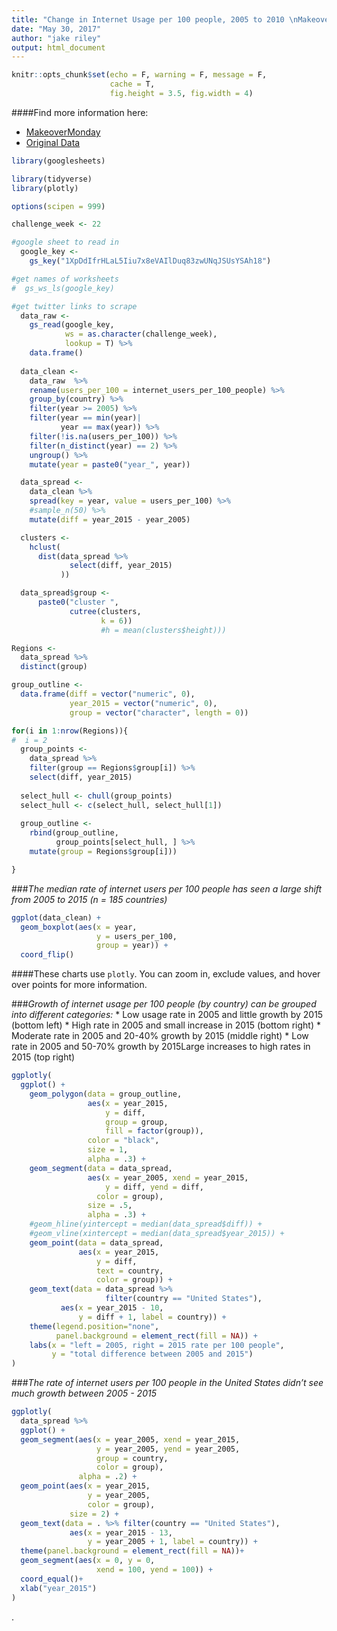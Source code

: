 ```yaml
---
title: "Change in Internet Usage per 100 people, 2005 to 2010 \nMakeoverMonday challenge for week 22 2017"
date: "May 30, 2017"
author: "jake riley"
output: html_document
---
```


```r
knitr::opts_chunk$set(echo = F, warning = F, message = F, 
                      cache = T,
                      fig.height = 3.5, fig.width = 4)
```

####Find more information here:

* [MakeoverMonday](http://www.makeovermonday.co.uk/data/)
* [Original Data](https://knoema.com/atlas/topics/Telecommunication/Internet-Users/Internet-users-per-100-people?action=export&gadget=tranking-container)


```r
library(googlesheets)

library(tidyverse)
library(plotly)

options(scipen = 999)

challenge_week <- 22
```

```r
#google sheet to read in
  google_key <- 
    gs_key("1XpDdIfrHLaL5Iiu7x8eVAIlDuq83zwUNqJSUsYSAh18")

#get names of worksheets
#  gs_ws_ls(google_key)

#get twitter links to scrape
  data_raw <- 
    gs_read(google_key, 
            ws = as.character(challenge_week), 
            lookup = T) %>% 
    data.frame()
    
  data_clean <-
    data_raw  %>%
    rename(users_per_100 = internet_users_per_100_people) %>% 
    group_by(country) %>% 
    filter(year >= 2005) %>% 
    filter(year == min(year)|
           year == max(year)) %>%
    filter(!is.na(users_per_100)) %>% 
    filter(n_distinct(year) == 2) %>% 
    ungroup() %>% 
    mutate(year = paste0("year_", year))
```

```r
  data_spread <-
    data_clean %>% 
    spread(key = year, value = users_per_100) %>% 
    #sample_n(50) %>% 
    mutate(diff = year_2015 - year_2005)

  clusters <- 
    hclust(
      dist(data_spread %>% 
             select(diff, year_2015)
           ))

  data_spread$group <- 
      paste0("cluster ",
             cutree(clusters, 
                    k = 6))
                    #h = mean(clusters$height)))
```

```r
Regions <- 
  data_spread %>%
  distinct(group)

group_outline <- 
  data.frame(diff = vector("numeric", 0),
             year_2015 = vector("numeric", 0),
             group = vector("character", length = 0))

for(i in 1:nrow(Regions)){
#  i = 2
  group_points <-  
    data_spread %>% 
    filter(group == Regions$group[i]) %>% 
    select(diff, year_2015)
  
  select_hull <- chull(group_points)
  select_hull <- c(select_hull, select_hull[1])
  
  group_outline <- 
    rbind(group_outline,
          group_points[select_hull, ] %>%
    mutate(group = Regions$group[i]))

}
```

###*The median rate of internet users per 100 people has seen a large shift from 2005 to 2015 (n = 185 countries)*
```r
ggplot(data_clean) +
  geom_boxplot(aes(x = year, 
                   y = users_per_100,
                   group = year)) +
  coord_flip()
```

####These charts use ```plotly```. You can zoom in, exclude values, and hover over points for more information.

###*Growth of internet usage per 100 people (by country) can be grouped into different categories:*
* Low usage rate in 2005 and little growth by 2015 (bottom left)
* High rate in 2005 and small increase in 2015 (bottom right)
* Moderate rate in 2005 and 20-40% growth by 2015 (middle right)
* Low rate in 2005 and 50-70% growth by 2015Large increases to high rates in 2015 (top right)

```r
ggplotly(
  ggplot() +
    geom_polygon(data = group_outline, 
                 aes(x = year_2015, 
                     y = diff, 
                     group = group, 
                     fill = factor(group)), 
                 color = "black",
                 size = 1,
                 alpha = .3) +
    geom_segment(data = data_spread,
                 aes(x = year_2005, xend = year_2015, 
                     y = diff, yend = diff, 
                   color = group),
                 size = .5,
                 alpha = .3) +
    #geom_hline(yintercept = median(data_spread$diff)) +
    #geom_vline(xintercept = median(data_spread$year_2015)) +
    geom_point(data = data_spread,
               aes(x = year_2015, 
                   y = diff, 
                   text = country, 
                   color = group)) +
    geom_text(data = data_spread %>% 
                     filter(country == "United States"),
           aes(x = year_2015 - 10,
               y = diff + 1, label = country)) +
    theme(legend.position="none",
          panel.background = element_rect(fill = NA)) +
    labs(x = "left = 2005, right = 2015 rate per 100 people",
         y = "total difference between 2005 and 2015")
)
```


###*The rate of internet users per 100 people in the United States didn't see much growth between 2005 - 2015*
```r
ggplotly(  
  data_spread %>% 
  ggplot() +
  geom_segment(aes(x = year_2005, xend = year_2015,
                   y = year_2005, yend = year_2005, 
                   group = country,
                   color = group),
               alpha = .2) +
  geom_point(aes(x = year_2015,
                 y = year_2005, 
                 color = group),
             size = 2) +
  geom_text(data = . %>% filter(country == "United States"),
             aes(x = year_2015 - 13,
                 y = year_2005 + 1, label = country)) +
  theme(panel.background = element_rect(fill = NA))+
  geom_segment(aes(x = 0, y = 0,
                   xend = 100, yend = 100)) +
  coord_equal()+
  xlab("year_2015")
)  
```


.
